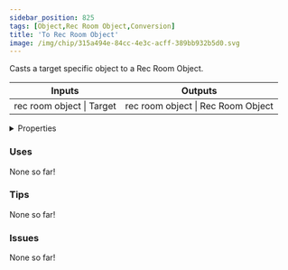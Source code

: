 ```yaml
---
sidebar_position: 825
tags: [Object,Rec Room Object,Conversion]
title: 'To Rec Room Object'
image: /img/chip/315a494e-84cc-4e3c-acff-389bb932b5d0.svg
---
```


Casts a target specific object to a Rec Room Object.



<IChip uuid="315a494e-84cc-4e3c-acff-389bb932b5d0"/>

<table><thead><tr><th>Inputs</th><th>Outputs</th></tr></thead><tbody><tr><td>rec room object | Target</td><td>rec room object | Rec Room Object</td></tr></tbody></table>

<details>
  <summary>Properties</summary>
  <div>
    <div>
    <table>
      <tbody>
        <tr>
          <td>Is beta required?</td>
          <td>No</td>
        </tr>
        <tr>
          <td>Is chip a trolling risk?</td>
          <td>No</td>
        </tr>
        <tr>
          <td>Is chip a role assignment risk?</td>
          <td>No</td>
        </tr>
        <tr>
          <td>Chip UUID</td>
          <td>315a494e-84cc-4e3c-acff-389bb932b5d0</td>
        </tr>
        <tr>
          <td>Room availability</td>
          <td>Available everywhere</td>
        </tr>
      </tbody>
    </table>
    </div>
  </div>
</details>

### Uses

None so far!

### Tips

None so far!

### Issues

None so far!